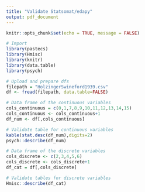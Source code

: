 ```yaml
---
title: "Validate Statsomat/edapy"
output: pdf_document
---
```


```r
knitr::opts_chunk$set(echo = TRUE, message = FALSE)
```

```r
# Import
library(pastecs)
library(Hmisc)
library(knitr)
library(data.table)
library(psych)

# Upload and prepare dfs
filepath = "HolzingerSwineford1939.csv"
df <- fread(filepath, data.table=FALSE)
```

```r
# Data frame of the continuous variables
cols_continuous = c(0,1,7,8,9,10,11,12,13,14,15)
cols_continuous <- cols_continuous+1
df_num <- df[,cols_continuous]

# Validate table for continuous variables
kable(stat.desc(df_num),digits=2)
psych::describe(df_num)
```


```r
# Data frame of the discrete variables
cols_discrete <- c(2,3,4,5,6)
cols_discrete <- cols_discrete+1
df_cat = df[,cols_discrete]

# Validate tables for discrete variables 
Hmisc::describe(df_cat)
```